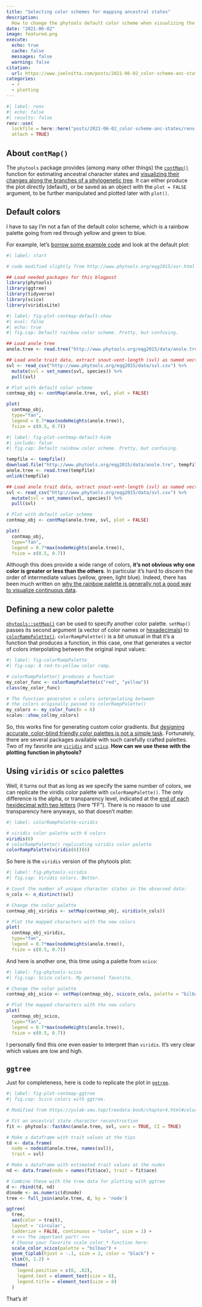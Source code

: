 ```yaml
---
title: "Selecting color schemes for mapping ancestral states"
description:
  How to change the phytools default color scheme when visualizing the results of ancestral character state estimation
date: "2021-06-02"
image: featured.png
execute:
  echo: true
  cache: false
  messages: false
  warning: false
citation:
  url: https://www.joelnitta.com/posts/2021-06-02_color-scheme-anc-states/
categories:
  - r
  - plotting
---
```


```r
#| label: renv
#| echo: false
#| results: false
renv::use(
  lockfile = here::here("posts/2021-06-02_color-scheme-anc-states/renv.lock"),
  attach = TRUE)
```

## About `contMap()`

The `phytools` package provides (among many other things) the [`contMap()`](https://rdrr.io/cran/phytools/man/contMap.html) function for estimating ancestral character states and [visualizing their changes along the branches of a phylogenetic tree](http://blog.phytools.org/search?q=contmap). It can either produce the plot directly (default), or be saved as an object with the `plot = FALSE` argument, to be further manipulated and plotted later with `plot()`.

## Default colors

I have to say I'm not a fan of the default color scheme, which is a rainbow palette going from red through yellow and green to blue. 

For example, let's [borrow some example code](http://www.phytools.org/eqg2015/asr.html) and look at the default plot:

```r
#| label: start

# code modified slightly from http://www.phytools.org/eqg2015/asr.html

## Load needed packages for this blogpost
library(phytools)
library(ggtree)
library(tidyverse)
library(scico)
library(viridisLite)
```

```r
#| label: fig-plot-contmap-default-show
#| eval: false
#| echo: true
#| fig.cap: Default rainbow color scheme. Pretty, but confusing.

## Load anole tree
anole.tree <- read.tree("http://www.phytools.org/eqg2015/data/anole.tre")

## Load anole trait data, extract snout-vent-length (svl) as named vector
svl <- read_csv("http://www.phytools.org/eqg2015/data/svl.csv") %>%
  mutate(svl = set_names(svl, species)) %>%
  pull(svl)

# Plot with default color scheme
contmap_obj <- contMap(anole.tree, svl, plot = FALSE)

plot(
  contmap_obj, 
  type="fan", 
  legend = 0.7*max(nodeHeights(anole.tree)),
  fsize = c(0.5, 0.7))
```

```r
#| label: fig-plot-contmap-default-hide
#| include: false
#| fig.cap: Default rainbow color scheme. Pretty, but confusing.

tempfile <- tempfile()
download.file("http://www.phytools.org/eqg2015/data/anole.tre", tempfile)
anole.tree <- read.tree(tempfile)
unlink(tempfile)

## Load anole trait data, extract snout-vent-length (svl) as named vector
svl <- read_csv("http://www.phytools.org/eqg2015/data/svl.csv") %>%
  mutate(svl = set_names(svl, species)) %>%
  pull(svl)

# Plot with default color scheme
contmap_obj <- contMap(anole.tree, svl, plot = FALSE)

plot(
  contmap_obj, 
  type="fan", 
  legend = 0.7*max(nodeHeights(anole.tree)),
  fsize = c(0.5, 0.7))
```

Although this does provide a wide range of colors, **it's not obvious why one color is greater or less than the others**. In particular it's hard to discern the order of intermediate values (yellow, green, light blue). Indeed, there has been much written on [why the rainbow palette is generally not a good way to visualize continuous data](https://www.nature.com/articles/s41467-020-19160-7).

## Defining a new color palette

[`phytools::setMap()`](https://rdrr.io/cran/phytools/man/setMap.html) can be used to specify another color palette. `setMap()` passes its second argument (a vector of color names or [hexadecimals](https://en.wikipedia.org/wiki/Web_colors)) to [`colorRampPalette()`](https://rdrr.io/r/grDevices/colorRamp.html). `colorRampPalette()` is a bit unusual in that it's a function that produces a function, in this case, one that generates a vector of colors interpolating between the original input values:

```r
#| label: fig-colorRampPalette
#| fig-cap: A red-to-yellow color ramp.

# colorRampPalette() produces a function
my_color_func <- colorRampPalette(c("red", "yellow"))
class(my_color_func)

# The function generates n colors interpolating between
# the colors originally passed to colorRampPalette()
my_colors <- my_color_func(n = 6)
scales::show_col(my_colors)
```

So, this works fine for generating custom color gradients. But [designing accurate, color-blind friendly color palettes is not a simple task](https://www.fabiocrameri.ch/visualisation/). Fortunately, there are several packages available with such carefully crafted palettes. Two of my favorite are [`viridis`](https://cran.r-project.org/web/packages/viridis/vignettes/intro-to-viridis.html) and [`scico`](https://github.com/thomasp85/scico). **How can we use these with the plotting function in phytools?**

## Using `viridis` or `scico` palettes

Well, it turns out that as long as we specify the same number of colors, we can replicate the viridis color palette with `colorRampPalette()`. The only difference is the alpha, or transparency level, indicated at the [end of each hexidecimal with two letters](https://stackoverflow.com/questions/23201134/transparent-argb-hex-value) (here "FF"). There is no reason to use transparency here anyways, so that doesn't matter.

```r
#| label: colorRampPalette-viridis

# viridis color palette with 6 colors
viridis(6)
# colorRampPalette() replicating viridis color palette
colorRampPalette(viridis(6))(6)
```

So here is the `viridis` version of the phytools plot:

```r
#| label: fig-phytools-viridis
#| fig.cap: Viridis colors. Better.

# Count the number of unique character states in the observed data:
n_cols <- n_distinct(svl)

# Change the color palette
contmap_obj_viridis <- setMap(contmap_obj, viridis(n_cols))

# Plot the mapped characters with the new colors
plot(
  contmap_obj_viridis, 
  type="fan", 
  legend = 0.7*max(nodeHeights(anole.tree)),
  fsize = c(0.5, 0.7))
```

And here is another one, this time using a palette from `scico`:

```r
#| label: fig-phytools-scico
#| fig.cap: Scico colors. My personal favorite.

# Change the color palette
contmap_obj_scico <- setMap(contmap_obj, scico(n_cols, palette = "bilbao"))

# Plot the mapped characters with the new colors
plot(
  contmap_obj_scico, 
  type="fan", 
  legend = 0.7*max(nodeHeights(anole.tree)),
  fsize = c(0.5, 0.7))
```

I personally find this one even easier to interpret than `viridis`. It's very clear which values are low and high.

## `ggtree`

Just for completeness, here is code to replicate the plot in  [`ggtree`](https://github.com/YuLab-SMU/ggtree).

```r
#| label: fig-plot-contmap-ggtree
#| fig.cap: Scico colors with ggtree.

# Modified from https://yulab-smu.top/treedata-book/chapter4.html#color-tree

# Fit an ancestral state character reconstruction
fit <- phytools::fastAnc(anole.tree, svl, vars = TRUE, CI = TRUE)

# Make a dataframe with trait values at the tips
td <- data.frame(
  node = nodeid(anole.tree, names(svl)),
  trait = svl)

# Make a dataframe with estimated trait values at the nodes
nd <- data.frame(node = names(fit$ace), trait = fit$ace)

# Combine these with the tree data for plotting with ggtree
d <- rbind(td, nd)
d$node <- as.numeric(d$node)
tree <- full_join(anole.tree, d, by = 'node')

ggtree(
  tree, 
  aes(color = trait), 
  layout = 'circular', 
  ladderize = FALSE, continuous = "color", size = 1) +
  # >>> The important part! <<<
  # Choose your favorite scale_color_* function here: 
  scale_color_scico(palette = "bilbao") + 
  geom_tiplab(hjust = -.1, size = 2, color = "black") + 
  xlim(0, 1.2) + 
  theme(
    legend.position = c(0, .82),
    legend.text = element_text(size = 8),
    legend.title = element_text(size = 8)
  ) 
```

That's it!
